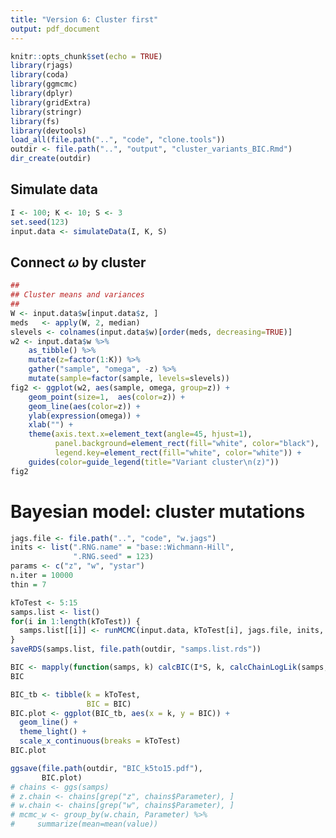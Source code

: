 ```yaml
---
title: "Version 6: Cluster first"
output: pdf_document
---
```


```r
knitr::opts_chunk$set(echo = TRUE)
library(rjags)
library(coda)
library(ggmcmc)
library(dplyr)
library(gridExtra)
library(stringr)
library(fs)
library(devtools)
load_all(file.path("..", "code", "clone.tools"))
outdir <- file.path("..", "output", "cluster_variants_BIC.Rmd")
dir_create(outdir)
```

## Simulate data

```r
I <- 100; K <- 10; S <- 3
set.seed(123)
input.data <- simulateData(I, K, S)
```

## Connect $\omega$ by cluster

```r
##
## Cluster means and variances
##
W <- input.data$w[input.data$z, ]
meds   <- apply(W, 2, median)
slevels <- colnames(input.data$w)[order(meds, decreasing=TRUE)]
w2 <- input.data$w %>%
    as_tibble() %>%
    mutate(z=factor(1:K)) %>%
    gather("sample", "omega", -z) %>%
    mutate(sample=factor(sample, levels=slevels))
fig2 <- ggplot(w2, aes(sample, omega, group=z)) +
    geom_point(size=1,  aes(color=z)) +
    geom_line(aes(color=z)) +
    ylab(expression(omega)) +
    xlab("") +
    theme(axis.text.x=element_text(angle=45, hjust=1),
          panel.background=element_rect(fill="white", color="black"),
          legend.key=element_rect(fill="white", color="white")) +
    guides(color=guide_legend(title="Variant cluster\n(z)"))
fig2
```

# Bayesian model: cluster mutations

```r
jags.file <- file.path("..", "code", "w.jags")
inits <- list(".RNG.name" = "base::Wichmann-Hill", 
              ".RNG.seed" = 123)
params <- c("z", "w", "ystar")
n.iter = 10000
thin = 7

kToTest <- 5:15
samps.list <- list()
for(i in 1:length(kToTest)) {
  samps.list[[i]] <- runMCMC(input.data, kToTest[i], jags.file, inits, params, n.iter, thin)
}
saveRDS(samps.list, file.path(outdir, "samps.list.rds"))

BIC <- mapply(function(samps, k) calcBIC(I*S, k, calcChainLogLik(samps, input.data, k)), samps = samps.list, k = kToTest)
BIC

BIC_tb <- tibble(k = kToTest,
                 BIC = BIC)
BIC.plot <- ggplot(BIC_tb, aes(x = k, y = BIC)) +
  geom_line() +
  theme_light() +
  scale_x_continuous(breaks = kToTest)
BIC.plot

ggsave(file.path(outdir, "BIC_k5to15.pdf"),
       BIC.plot)
# chains <- ggs(samps) 
# z.chain <- chains[grep("z", chains$Parameter), ]
# w.chain <- chains[grep("w", chains$Parameter), ]
# mcmc_w <- group_by(w.chain, Parameter) %>%
#     summarize(mean=mean(value))

```


